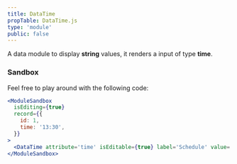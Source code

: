 ```yaml
---
title: DataTime
propTable: DataTime.js
type: 'module'
public: false
---
```


A data module to display **string** values, it renders a input of type **time**.

### Sandbox

Feel free to play around with the following code:

```jsx
<ModuleSandbox
  isEditing={true}
  record={{
    id: 1,
    time: '13:30',
  }}
>
  <DataTime attribute='time' isEditable={true} label='Schedule' value='13:30' />
</ModuleSandbox>
```
